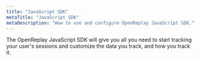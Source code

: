 ```yaml
---
title: "JavaScript SDK"
metaTitle: "JavaScript SDK"
metaDescription: "How to use and configure OpenReplay JavaScript SDK."
---
```


The OpenReplay JavaScript SDK will give you all you need to start tracking your user's sessions and customize the data you track, and how you track it.


<div class="grid grid-cols-2 md:grid-cols-2 gap-6 card">
  <IconText title="1. Initialize it" url="/sdk/constructor" />
  <IconText title="2. Know the methods" url="/sdk/methods" />
</div>
